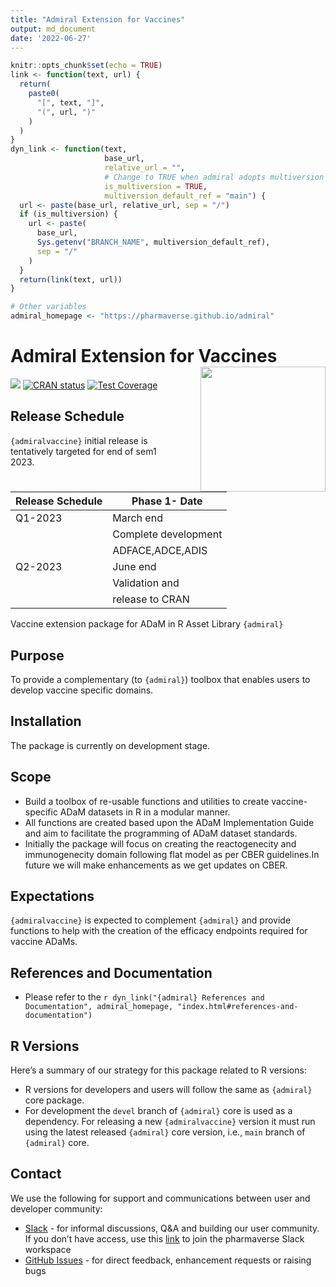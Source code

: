 ```yaml
---
title: "Admiral Extension for Vaccines"
output: md_document
date: '2022-06-27'
---
```


```r
knitr::opts_chunk$set(echo = TRUE)
link <- function(text, url) {
  return(
    paste0(
      "[", text, "]",
      "(", url, ")"
    )
  )
}
dyn_link <- function(text,
                     base_url,
                     relative_url = "",
                     # Change to TRUE when admiral adopts multiversion docs
                     is_multiversion = TRUE,
                     multiversion_default_ref = "main") {
  url <- paste(base_url, relative_url, sep = "/")
  if (is_multiversion) {
    url <- paste(
      base_url,
      Sys.getenv("BRANCH_NAME", multiversion_default_ref),
      sep = "/"
    )
  }
  return(link(text, url))
}

# Other variables
admiral_homepage <- "https://pharmaverse.github.io/admiral"
```

<!-- Please do not edit the README.md file as it is auto-generated. Only edit the README.Rmd file -->

# Admiral Extension for Vaccines <img src="man/figures/logo.png" align="right" width="200" style="margin-left:50px;"/>

<!-- badges: start -->
[<img src="http://pharmaverse.org/shields/admiralvaccine.svg">](https://pharmaverse.org)
[![CRAN status](https://www.r-pkg.org/badges/version/admiralvaccine)](https://CRAN.R-project.org/package=admiralvaccine)
[![Test Coverage](https://raw.githubusercontent.com/pharmaverse/admiralvaccine/badges/main/test-coverage.svg)](https://github.com/pharmaverse/admiralvaccine/actions/workflows/code-coverage.yml)
<!-- badges: end -->

## Release Schedule

`{admiralvaccine}` initial release is tentatively targeted for end of sem1 2023.


| Release Schedule | Phase 1- Date              |  
| ---------------- | -------------------------- |  
| Q1-2023          |  March end                 | 
|                  |    Complete development    | 
|                  |      ADFACE,ADCE,ADIS      | 
| Q2-2023          |  June end                  | 
|                  |     Validation and         | 
|                  |        release to CRAN     |


Vaccine extension package for ADaM in R Asset Library `{admiral}`

## Purpose

To provide a complementary (to `{admiral}`) toolbox that enables users to develop vaccine specific domains.

## Installation

The package is currently on development stage.

## Scope

* Build a toolbox of re-usable functions and utilities to create vaccine-specific ADaM datasets in R in a modular manner.
* All functions are created based upon the ADaM Implementation Guide and aim to facilitate the programming of ADaM dataset standards.
* Initially the package will focus on creating the reactogenecity and immunogenecity domain following flat model as per CBER guidelines.In future we will make enhancements as we get updates on CBER.

## Expectations

`{admiralvaccine}` is expected to complement `{admiral}` and provide functions to help with the creation of the efficacy endpoints required for vaccine ADaMs.

## References and Documentation

* Please refer to the `r dyn_link("{admiral} References and Documentation", admiral_homepage, "index.html#references-and-documentation")`

## R Versions

Here's a summary of our strategy for this package related to R versions:

* R versions for developers and users will follow the same as `{admiral}` core package.
* For development the `devel` branch of `{admiral}` core is used as a dependency. For releasing a new `{admiralvaccine}` version it must run using the latest released `{admiral}` core version, i.e., `main` branch of `{admiral}` core.

## Contact

We use the following for support and communications between user and developer community:

* [Slack](https://app.slack.com/client/T028PB489D3/C02M8KN8269) - for informal discussions, Q&A and building our user community. If you don't have access, use this [link](https://join.slack.com/t/pharmaverse/shared_invite/zt-yv5atkr4-Np2ytJ6W_QKz_4Olo7Jo9A) to join the pharmaverse Slack workspace
* [GitHub Issues](https://github.com/pharmaverse/admiralonco/issues) - for direct feedback, enhancement requests or raising bugs
